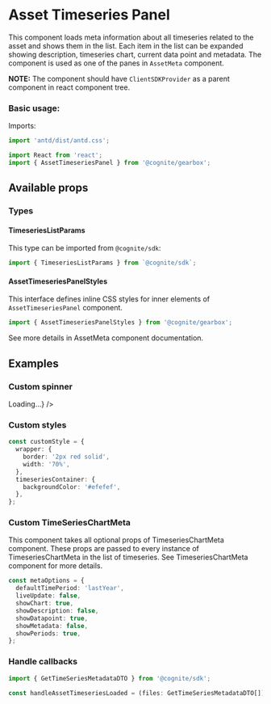 
<Meta title="Assets/AssetTimeseriesPanel" decorators={decorators} />

# Asset Timeseries Panel

This component loads meta information about all timeseries related to the asset and shows them in the list.
Each item in the list can be expanded showing description, timeseries chart, current data point and metadata.
The component is used as one of the panes in `AssetMeta` component.

**NOTE:** The component should have `ClientSDKProvider` as a parent component in react component tree.

### Basic usage:

Imports:

```typescript
import 'antd/dist/antd.css';

import React from 'react';
import { AssetTimeseriesPanel } from '@cognite/gearbox';

```

<Preview>
  <Story name="Basic usage" >
    <AssetTimeseriesPanel assetId={4650652196144007} />
  </Story>
</Preview>

## Available props

<Props of={ComponentProps} />

### Types

#### TimeseriesListParams

This type can be imported from `@cognite/sdk`:

```typescript
import { TimeseriesListParams } from `@cognite/sdk`;
```
#### AssetTimeseriesPanelStyles

This interface defines inline CSS styles for inner elements of `AssetTimeseriesPanel` component.

```typescript
import { AssetTimeseriesPanelStyles } from '@cognite/gearbox';
```

See more details in AssetMeta component documentation.

## Examples

### Custom spinner

<Preview>
  <Story name="Custom spinner">
    <AssetTimeseriesPanel
      assetId={4650652196144007}
      customSpinner={<div>Loading...</div>}
    />
  </Story>
</Preview>

### Custom styles

```typescript
const customStyle = {
  wrapper: {
    border: '2px red solid',
    width: '70%',
  },
  timeseriesContainer: {
    backgroundColor: '#efefef',
  },
};
```

<Preview>
  <Story name="Custom styles">
    <AssetTimeseriesPanel
      assetId={4650652196144007}
      styles={customStyle}
    />
  </Story>
</Preview>

### Custom TimeSeriesChartMeta

This component takes all optional props of TimeseriesChartMeta component. These props are passed to every instance of TimeseriesChartMeta in the list of timeseries. See TimeseriesChartMeta component for more details.

```typescript
const metaOptions = {
  defaultTimePeriod: 'lastYear',
  liveUpdate: false,
  showChart: true,
  showDescription: false,
  showDatapoint: true,
  showMetadata: false,
  showPeriods: true,
};
```
<Preview>
  <Story name="Custom TimeSeriesChartMeta">
    <AssetTimeseriesPanel
      assetId={4650652196144007}
      {...metaOptions}
    />
  </Story>
</Preview>

### Handle callbacks

```typescript
import { GetTimeSeriesMetadataDTO } from '@cognite/sdk';

const handleAssetTimeseriesLoaded = (files: GetTimeSeriesMetadataDTO[]) => console.log(files);
```
<Preview>
  <Story name="Handle callback">
    <AssetTimeseriesPanel
      assetId={4650652196144007}
      onAssetTimeseriesLoaded={handleAssetTimeseriesLoaded}
    />
  </Story>
</Preview>
